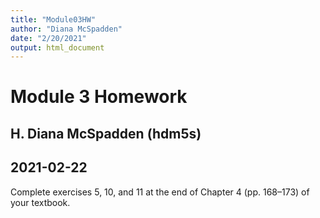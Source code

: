 ```yaml
---
title: "Module03HW"
author: "Diana McSpadden"
date: "2/20/2021"
output: html_document
---
```


# Module 3 Homework
## H. Diana McSpadden (hdm5s)
## 2021-02-22

Complete exercises 5, 10, and 11 at the end of Chapter 4 (pp. 168–173) of your textbook.

```r

```

